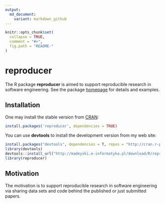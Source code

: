 ```yaml
---
output:
  md_document:
    variant: markdown_github
---
```


<!-- README.md is generated from README.Rmd. Please edit that file -->

```r
knitr::opts_chunk$set(
  collapse = TRUE,
  comment = "#>",
  fig.path = "README-"
)
```

# reproducer

The R package **reproducer** is aimed to support reproducible research in software engineering. See the package [homepage](http://madeyski.e-informatyka.pl/reproducible-research/) for details and examples.

## Installation

One may install the stable version from
[CRAN](https://cran.r-project.org/package=reproducer):

```r
install.packages('reproducer', dependencies = TRUE)
```

You can use **devtools** to install the development version from my web site:

```r
install.packages("devtools", dependencies = T, repos = "http://cran.r-project.org/")
library(devtools)
devtools::install_url("http://madeyski.e-informatyka.pl/download/R/reproducer_0.2.0.tar.gz")
library(reproducer)
```

## Motivation
The motivation is to support reproducible research in software engineering via sharing data sets and code behind the published or just submitted papers.
